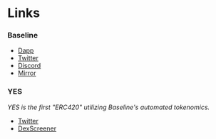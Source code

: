 # Links
### Baseline

- [Dapp](https://app.baseline.markets/)
- [Twitter](https://twitter.com/baselinemarkets)
- [Discord](https://discord.gg/baseline)
- [Mirror](https://mirror.xyz/0xe7AD459A24A10C5E94B76CcD24da62A8394eBf5f)

### YES

*YES is the first "ERC420" utilizing Baseline's automated tokenomics.*

- [Twitter](https://twitter.com/YESMONEY420)
- [DexScreener](https://dexscreener.com/blast/0xD0F1e1243c9FfB11100eFd25f1C9Ef7Ca956dC13)

